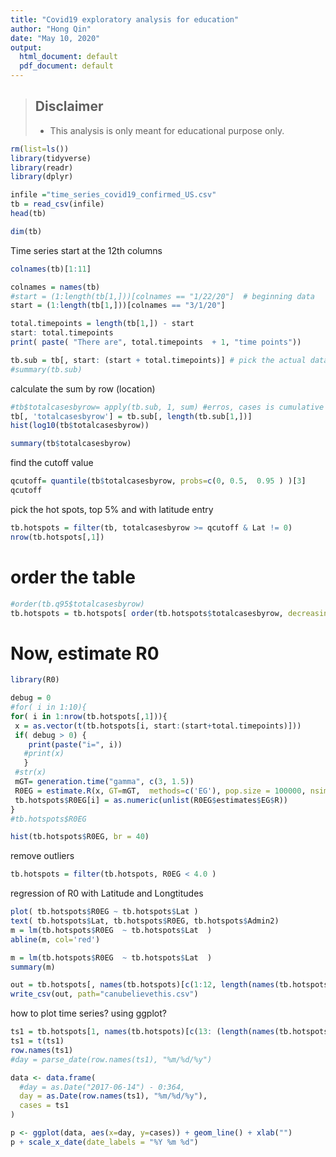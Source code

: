 ```yaml
---
title: "Covid19 exploratory analysis for education"
author: "Hong Qin"
date: "May 10, 2020"
output:
  html_document: default
  pdf_document: default
---
```


> ## Disclaimer
> * This analysis is only meant for educational purpose only. 


```r
rm(list=ls())
library(tidyverse)
library(readr)
library(dplyr)
```

```r
infile ="time_series_covid19_confirmed_US.csv"
tb = read_csv(infile)
head(tb)
```

```r
dim(tb)
```

Time series start at the 12th columns 
```r
colnames(tb)[1:11]
```

```r
colnames = names(tb)
#start = (1:length(tb[1,]))[colnames == "1/22/20"]  # beginning data
start = (1:length(tb[1,]))[colnames == "3/1/20"]
```

```r
total.timepoints = length(tb[1,]) - start
start: total.timepoints
print( paste( "There are", total.timepoints  + 1, "time points"))
```

```r
tb.sub = tb[, start: (start + total.timepoints)] # pick the actual data
#summary(tb.sub)
```

calculate the sum by row (location)
```r
#tb$totalcasesbyrow= apply(tb.sub, 1, sum) #erros, cases is cumulative
tb[, 'totalcasesbyrow'] = tb.sub[, length(tb.sub[1,])]
hist(log10(tb$totalcasesbyrow))
```

```r
summary(tb$totalcasesbyrow)
```

find the cutoff value
```r
qcutoff= quantile(tb$totalcasesbyrow, probs=c(0, 0.5,  0.95 ) )[3]
qcutoff
```

pick the hot spots, top 5% and with latitude entry
```r
tb.hotspots = filter(tb, totalcasesbyrow >= qcutoff & Lat != 0) 
nrow(tb.hotspots[,1])
```

# order the table
```r
#order(tb.q95$totalcasesbyrow)
tb.hotspots = tb.hotspots[ order(tb.hotspots$totalcasesbyrow, decreasing = TRUE) , ]
```

# Now, estimate R0 
```r
library(R0)
```

```r
debug = 0
#for( i in 1:10){
for( i in 1:nrow(tb.hotspots[,1])){
 x = as.vector(t(tb.hotspots[i, start:(start+total.timepoints)])) 
 if( debug > 0) {
    print(paste("i=", i))
   #print(x) 
   }
 #str(x)
 mGT= generation.time("gamma", c(3, 1.5))
 R0EG = estimate.R(x, GT=mGT,  methods=c('EG'), pop.size = 100000, nsim=10 )
 tb.hotspots$R0EG[i] = as.numeric(unlist(R0EG$estimates$EG$R))
}
#tb.hotspots$R0EG
```


```r
hist(tb.hotspots$R0EG, br = 40)
```

 remove outliers
```r
tb.hotspots = filter(tb.hotspots, R0EG < 4.0 )
```

regression of R0 with Latitude and Longtitudes
```r
plot( tb.hotspots$R0EG ~ tb.hotspots$Lat )
text( tb.hotspots$Lat, tb.hotspots$R0EG, tb.hotspots$Admin2)
m = lm(tb.hotspots$R0EG  ~ tb.hotspots$Lat  )
abline(m, col='red')
```

```r
m = lm(tb.hotspots$R0EG  ~ tb.hotspots$Lat  )
summary(m)
```

```r
out = tb.hotspots[, names(tb.hotspots)[c(1:12, length(names(tb.hotspots)))]]
write_csv(out, path="canubelievethis.csv")
```

how to plot time series? using ggplot? 

```r
ts1 = tb.hotspots[1, names(tb.hotspots)[c(13: (length(names(tb.hotspots))-2))]]
ts1 = t(ts1)
row.names(ts1)
#day = parse_date(row.names(ts1), "%m/%d/%y")

data <- data.frame(
  #day = as.Date("2017-06-14") - 0:364,
  day = as.Date(row.names(ts1), "%m/%d/%y"), 
  cases = ts1
)
```



```r
p <- ggplot(data, aes(x=day, y=cases)) + geom_line() + xlab("")
p + scale_x_date(date_labels = "%Y %m %d")
```
